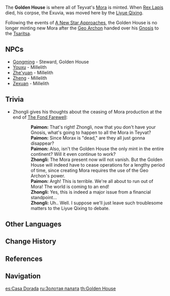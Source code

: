 {{About|the location|the Trounce Domain|Enter the Golden House}}
{{Location Infobox
|image        = The Golden House.png
|type         = Point of Interest
|region       = Liyue
|area         = Sea of Clouds
|subarea      = Mt. Tianheng
}}
The '''Golden House''' is where all of Teyvat's [[Mora]] is minted. When [[Rex Lapis]] died, his corpse, the Exuvia, was moved here by the [[Liyue Qixing]].

Following the events of [[A New Star Approaches]], the Golden House is no longer minting new Mora after the [[Geo Archon]] handed over his [[Gnosis]] to the [[Tsaritsa]].

==NPCs==
* [[Gongming]] - Steward, Golden House
* [[Youxu]] - Millelith
* [[Zhe'yuan]] - Millelith
* [[Zheng]] - Millelith
* [[Zexuan]] - Millelith

==Trivia==
* Zhongli gives his thoughts about the ceasing of Mora production at the end of [[The Fond Farewell]]:
{{Dialogue start}}
::'''Paimon:''' That's right! Zhongli, now that you don't have your Gnosis, what's going to happen to all the Mora in Teyvat?
::'''Paimon:''' Since Morax is "dead," are they all just gonna disappear?
::'''Paimon:''' Also, isn't the Golden House the only mint in the entire continent? Will it even continue to work?
::'''Zhongli:''' The Mora present now will not vanish. But the Golden House will indeed have to cease operations for a lengthy period of time, since creating Mora requires the use of the Geo Archon's power.
::'''Paimon:''' Argh! This is terrible. We're all about to run out of Mora! The world is coming to an end!
::'''Zhongli:''' Yes, this is indeed a major issue from a financial standpoint...
::'''Zhongli:''' Uh.. Well. I suppose we'll just leave such troublesome matters to the Liyue Qixing to debate.
{{Dialogue end}}

==Other Languages==
{{Other Languages
|en       = Golden House
|zhs      = 黄金屋
|zhs_rm   = Huángjīn-wū
|zht      = 黃金屋
|zht_rm   = Huángjīn-wū
|zh_tl    = Golden House
|ja       = 黄金屋
|ja_rm    = Ougon'ya<ref>{{Ref/Quest|Heart of Glaze|note=Japanese Voice-Over}}</ref>
|ja_tl    = Golden House
|ko       = {{tt|황금옥|黃金屋}}
|ko_rm    = Hwanggeum'ok
|ko_tl    = Golden House
|es       = Casa Dorada
|es_tl    = Golden House
|fr       = Chambre d'Or
|fr_tl    = Golden Chamber
|ru       = Золотая палата
|ru_tl    = Golden Palace
|th       = Golden House
|vi       = {{tt|Hoàng Kim Ốc|黃金屋}}
|vi_tl    = Golden House
|de       = Goldstube
|de_tl    = Gold Parlor
|id       = Golden House
|pt       = Casa Dourada
|pt_tl    = Golden House
|tr       = 
|tr_tl    = 
|it       = 
|it_tl    = 
}}

==Change History==
{{Change History|1.1}}

==References==
{{Reflist}}

==Navigation==
{{PoI Navbox|Liyue}}

[[es:Casa Dorada]]
[[ru:Золотая палата]]
[[th:Golden House]]